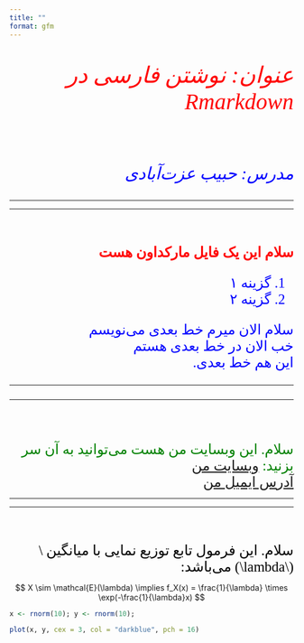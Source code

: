 ```yaml
---
title: ""
format: gfm
---
```

<div dir = "rtl", style = "font-family: B Nazanin;"> 
<address> 
<p style = "font-size: 40px; color: red;">
عنوان: نوشتن فارسی در Rmarkdown
</p> <br>
<p style = "font-size: 30px; color: blue;"> 
مدرس:‌ حبیب عزت‌آبادی
</p> 
</address>
</div>
<hr><hr> <br><br>


<div dir = "rtl", style = "color: red; font-size: 25px; font-family: B Nazanin;"> 
<b>
سلام این یک فایل مارکداون هست
</b>
</div>


<div dir = "rtl", style = "color: blue; font-size: 25px; font-family: B Nazanin;"> 
<ol>
<li> گزینه ۱</li>
<li> گزینه ۲ </li>
</ol>
</div>

<div dir = "rtl", style = "color: blue; font-size: 25px; font-family: B Nazanin;">
 سلام الان میرم خط بعدی می‌نویسم <br> خب الان در خط بعدی هستم <br> این هم خط بعدی. 
 <hr><hr>
</div>
<br><br>

<div dir = "rtl", style = "color: green; font-size: 25px; font-family: B Nazanin;">

سلام. این وبسایت من هست می‌توانید به آن سر بزنید:‌ <a href = "https://stats9.github.io">وبسایت من </a>
</div> 


<div dir = "rtl", style = "color: green; font-size: 25px; font-family: B Nazanin;">
<a href = "mailto: habibezati88@gmail.com"> آدرس ایمیل من </a> 
</div>

<hr><hr><br><br>

<div dir = "rtl", style = "color: black; font-size: 25px; font-family: B Nazanin">
سلام. این فرمول تابع توزیع نمایی با میانگین 
\(\lambda\) می‌باشد:‌ 
</div>


$$
X \sim \mathcal{E}(\lambda) \implies f_X(x) = \frac{1}{\lambda} \times \exp(-\frac{1}{\lambda}x)
$$





```r
x <- rnorm(10); y <- rnorm(10);

plot(x, y, cex = 3, col = "darkblue", pch = 16)


```